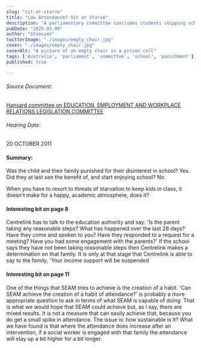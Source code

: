 ```yaml
---
slug: "sit-or-starve"
title: "Low Attendance? Sit or Starve"
description: "A parliamentary committee concludes students skipping school will change their minds under threat of starvation and eviction."
pubDate: "2025-03-09"
author: "Stimsims"
twitterImage: "./images/empty_chair.jpg"
cover: "./images/empty_chair.jpg"
coverAlt: "A picture of an empty chair in a prison cell"
tags: ['Australia', 'parliament', 'committee', 'school', 'punishment']
published: true

---
```


###### Source Document: 
[Hansard committee on EDUCATION, EMPLOYMENT AND WORKPLACE RELATIONS LEGISLATION COMMITTEE](https://www.aph.gov.au/~/media/Estimates/Live/commttee/s394.ashx%E2%80%8B)
###### Hearing Date: 
20 OCTOBER 2011

#### Summary:
Was the child and their family punished for their disinterest in school? Yes.
Did they at last see the benefit of, and start enjoying school? No.

When you have to resort to threats of starvation to keep kids in class, it doesn't make for a happy, academic atmosphere, does it?


#### Interesting bit on page 8
Centrelink has to talk to the education authority and say: 'Is the
parent taking any reasonable steps? What has happened over the last 28 days? Have they
come and spoken to you? Have they responded to a request for a meeting? Have you had
some engagement with the parents?' If the school says they have not been taking reasonable
steps then Centrelink makes a determination on that family. It is only at that stage that
Centrelink is able to say to the family, 'Your income support will be suspended

#### Interesting bit on page 11
One of the things that SEAM tries to achieve is the creation of a habit. 'Can SEAM achieve
the creation of a habit of attendance?' is probably a more appropriate question to ask in terms
of what SEAM is capable of doing. That is what we would hope that SEAM could achieve
but, as I say, there are mixed results. It is not a measure that can easily achieve that, because
you do get a small spike in attendance. The issue is: how sustainable is it?
What we have found is that where the attendance does increase after an intervention, if a
social worker is engaged with that family the attendance will stay up a bit higher for a bit
longer.







